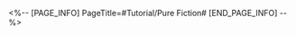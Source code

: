 <%-- [PAGE_INFO]
PageTitle=#Tutorial/Pure Fiction#
[END_PAGE_INFO] --%>
{{Tutorial
|sort      = 807401
|title     = Pure Fiction
|subtitle  = 
|type      = 
|about     = 
|image1    = Tutorial Pure Fiction 1.png{{subst:void|<!--$UPLOAD:<<SpriteOutput/TutorialPic/TutorialPage_807401.png>-<Tutorial Pure Fiction 1.png>>}}
|text1     = Pure Fiction is a series of {{Color|h|nobold=1|highly difficult challenge stages}} that are {{Color|h|nobold=1|refreshed regularly}}.
|image2    = Tutorial Pure Fiction 2.png{{subst:void|<!--$UPLOAD:<<SpriteOutput/TutorialPic/TutorialPage_805502.png>-<Tutorial Pure Fiction 2.png>>}}
|text2     = In this game mode, enemies will {{Color|h|nobold=1|continuously appear}}. You can {{Color|h|nobold=1|earn points}} by dealing damage to enemies or defeating them.
|image3    = Tutorial Pure Fiction 3.png{{subst:void|<!--$UPLOAD:<<SpriteOutput/TutorialPic/TutorialPage_807403.png>-<Tutorial Pure Fiction 3.png>>}}
|text3     = Once you have cleared Pure Fiction and earned enough points, you will receive Story Stars and Story Rewards.
}}
